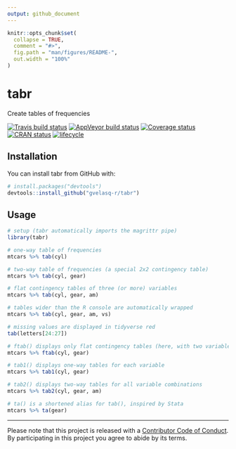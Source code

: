 ```yaml
---
output: github_document
---
```


<!-- README.md is generated from README.Rmd. Please edit that file -->

```r
knitr::opts_chunk$set(
  collapse = TRUE,
  comment = "#>",
  fig.path = "man/figures/README-",
  out.width = "100%"
)
```
# tabr

Create tables of frequencies

[![Travis build status](https://travis-ci.org/gvelasq-r/tabr.svg?branch=master)](https://travis-ci.org/gvelasq-r/tabr)
[![AppVeyor build status](https://ci.appveyor.com/api/projects/status/github/gvelasq-r/tabr?branch=master&svg=true)](https://ci.appveyor.com/project/gvelasq-r/tabr)
[![Coverage status](https://codecov.io/gh/gvelasq-r/tabr/branch/master/graph/badge.svg)](https://codecov.io/github/gvelasq-r/tabr?branch=master)
[![CRAN status](https://www.r-pkg.org/badges/version/tabr)](https://cran.r-project.org/package=tabr)
[![lifecycle](https://img.shields.io/badge/lifecycle-experimental-orange.svg)](https://www.tidyverse.org/lifecycle/#experimental)

## Installation

You can install tabr from GitHub with:

```r
# install.packages("devtools")
devtools::install_github("gvelasq-r/tabr")
```

## Usage

```r
# setup (tabr automatically imports the magrittr pipe)
library(tabr)

# one-way table of frequencies
mtcars %>% tab(cyl)

# two-way table of frequencies (a special 2x2 contingency table)
mtcars %>% tab(cyl, gear)

# flat contingency tables of three (or more) variables
mtcars %>% tab(cyl, gear, am)

# tables wider than the R console are automatically wrapped
mtcars %>% tab(cyl, gear, am, vs)

# missing values are displayed in tidyverse red
tab(letters[24:27])

# ftab() displays only flat contingency tables (here, with two variables)
mtcars %>% ftab(cyl, gear)

# tab1() displays one-way tables for each variable
mtcars %>% tab1(cyl, gear)

# tab2() displays two-way tables for all variable combinations
mtcars %>% tab2(cyl, gear, am)

# ta() is a shortened alias for tab(), inspired by Stata
mtcars %>% ta(gear)
```

---
Please note that this project is released with a [Contributor Code of Conduct](CODE_OF_CONDUCT.md).
By participating in this project you agree to abide by its terms.
